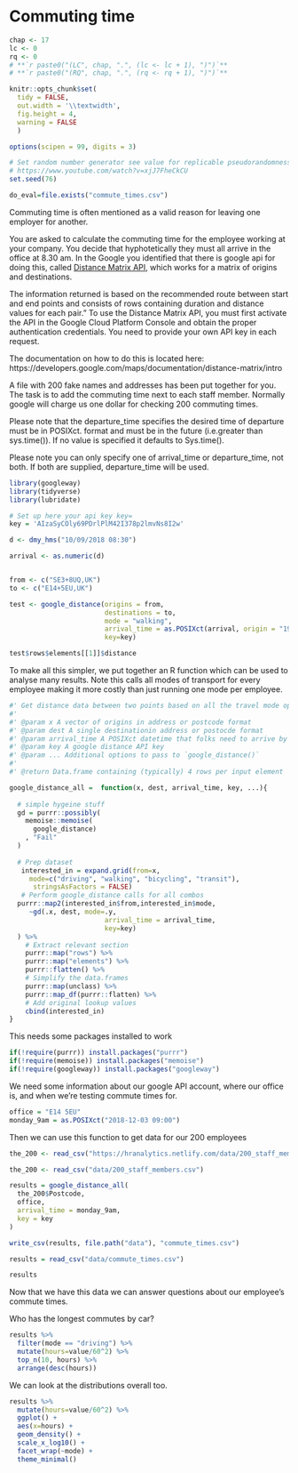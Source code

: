 # Commuting time {#commuting-time}

```r
chap <- 17
lc <- 0
rq <- 0
# **`r paste0("(LC", chap, ".", (lc <- lc + 1), ")")`**
# **`r paste0("(RQ", chap, ".", (rq <- rq + 1), ")")`**

knitr::opts_chunk$set(
  tidy = FALSE, 
  out.width = '\\textwidth', 
  fig.height = 4,
  warning = FALSE
  )

options(scipen = 99, digits = 3)

# Set random number generator see value for replicable pseudorandomness. Why 76?
# https://www.youtube.com/watch?v=xjJ7FheCkCU
set.seed(76)
```


```r
do_eval=file.exists("commute_times.csv")
```

Commuting time is often mentioned as a valid reason for leaving one employer for another. 


You are asked to calculate the commuting time for the employee working at your company. You decide that hyphotetically they must all arrive in the office at 8.30 am. In the Google you identified that there is google api for doing this, called [Distance Matrix API](https://developers.google.com/maps/documentation/distance-matrix/start?csw=1), which works for a matrix of origins and destinations. 

The information returned is based on the recommended route between start and end points and consists of rows containing duration and distance values for each pair." To use the Distance Matrix API, you must first activate the API in the Google Cloud Platform Console and obtain the proper authentication credentials. You need to provide your own API key in each request.

The documentation on how to do this is located here: https://developers.google.com/maps/documentation/distance-matrix/intro

A file with 200 fake names and addresses has been put together for you. The task is to add the commuting time next to each staff member. Normally google will charge us one dollar for checking 200 commuting times.

Please note that the departure_time specifies the desired time of departure must be in POSIXct. format and must be in the future (i.e.greater than sys.time()). If no value is specified it defaults to Sys.time().

Please note you can only specify one of arrival_time or departure_time, not both. If both are supplied, departure_time will be used.

```r
library(googleway)
library(tidyverse)
library(lubridate)

# Set up here your api key key=
key = 'AIzaSyCOly69PDrlPlM42I378p2lmvNs8I2w'

d <- dmy_hms("10/09/2018 08:30")

arrival <- as.numeric(d)


from <- c("SE3+8UQ,UK")
to <- c("E14+5EU,UK")

test <- google_distance(origins = from,
                        destinations = to,
                        mode = "walking",
                        arrival_time = as.POSIXct(arrival, origin = "1970-01-01", tz = "UTC"),
                        key=key)

test$rows$elements[[1]]$distance

```

To make all this simpler, we put together an R function which can be used to analyse many results. Note this calls all modes of transport for every employee making it more costly than just running one mode per employee.

```r
#' Get distance data between two points based on all the travel mode options. Works for many origin points.
#'
#' @param x A vector of origins in address or postcode format
#' @param dest A single destinationin address or postocde format
#' @param arrival_time A POSIXct datetime that folks need to arrive by
#' @param key A google distance API key
#' @param ... Additional options to pass to `google_distance()`
#'
#' @return Data.frame containing (typically) 4 rows per input element

google_distance_all =  function(x, dest, arrival_time, key, ...){
  
  # simple hygeine stuff
  gd = purrr::possibly(
    memoise::memoise(
      google_distance)
    , "Fail"
  )
  
  # Prep dataset
   interested_in = expand.grid(from=x, 
     mode=c("driving", "walking", "bicycling", "transit"), 
      stringsAsFactors = FALSE)
   # Perform google_distance calls for all combos
  purrr::map2(interested_in$from,interested_in$mode, 
     ~gd(.x, dest, mode=.y,
                        arrival_time = arrival_time,
                        key=key)
  ) %>% 
    # Extract relevant section
    purrr::map("rows") %>% 
    purrr::map("elements") %>% 
    purrr::flatten() %>% 
    # Simplify the data.frames
    purrr::map(unclass) %>% 
    purrr::map_df(purrr::flatten) %>% 
    # Add original lookup values
    cbind(interested_in)
}
```

This needs some packages installed to work
```r
if(!require(purrr)) install.packages("purrr")
if(!require(memoise)) install.packages("memoise")
if(!require(googleway)) install.packages("googleway")
```

We need some information about our google API account, where our office is, and when we're testing commute times for.

```r
office = "E14 5EU"
monday_9am = as.POSIXct("2018-12-03 09:00")
```

Then we can use this function to get data for our 200 employees

```r
the_200 <- read_csv("https://hranalytics.netlify.com/data/200_staff_members.csv")
```

```r
the_200 <- read_csv("data/200_staff_members.csv")
```


```r

results = google_distance_all(
  the_200$Postcode,
  office,
  arrival_time = monday_9am,
  key = key
)

write_csv(results, file.path("data"), "commute_times.csv")
```

```r
results = read_csv("data/commute_times.csv")
```

```r
results
```


Now that we have this data we can answer questions about our employee's commute times.

Who has the longest commutes by car?
```r
results %>% 
  filter(mode == "driving") %>% 
  mutate(hours=value/60^2) %>% 
  top_n(10, hours) %>% 
  arrange(desc(hours))
```

We can look at the distributions overall too.
```r
results %>% 
  mutate(hours=value/60^2) %>% 
  ggplot() +
  aes(x=hours) +
  geom_density() +
  scale_x_log10() +
  facet_wrap(~mode) +
  theme_minimal()
```
